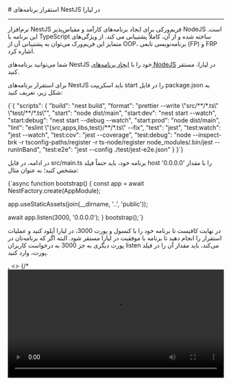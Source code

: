 

<Layout>
<Head>
<title>مستندات استقرار برنامه‌های NestJS - لیارا</title>
<meta property="og:title" content="مستندات خدمات رایانش ابری لیارا" />
<meta property="og:description" content="مستندات مربوط به نحوه استقرار برنامه‌های NestJS در پلتفرم NodeJS در لیارا"  />
<meta property="og:image" content="https://media.liara.ir/logos/liara-poster.jpg" />
</Head>
# استقرار برنامه‌های NestJS در لیارا
<hr className="mb-2" />
نرم‌افزار NestJS فریم‌ورکی برای ایجاد برنامه‌های کارآمد و مقیاس‌پذیر NodeJS  است. این برنامه  با TypeScript ساخته شده و از آن، کاملاً پشتیبانی می کند. از ویژگی‌های متمایز این فریم‌ورک می‌توان به پشتیبانی آن از OOP، برنامه‌نویسی تابعی (FP) و FRP اشاره کرد.

شما می‌توانید برنامه‌های NestJS خود را با <a href="../../how-tos/create-app" className="text-[#2196f3] ">ایجاد برنامه‌های NodeJS</a> در لیارا، مستقر کنید.

برای استقرار برنامه‌های NestJS باید اسکریپت <Important>start</Important> را در فایل <Important>package.json</Important> به شکل زیر، تعریف کنید:


<div className="h-2" />
<div dir='ltr'>
    <Highlight className="json">
        {`{
  "scripts": {
    "build": "nest build",
    "format": "prettier --write \"src/**/*.ts\" \"test/**/*.ts\"",
    "start": "node dist/main",
    "start:dev": "nest start --watch",
    "start:debug": "nest start --debug --watch",
    "start:prod": "node dist/main",
    "lint": "eslint \"{src,apps,libs,test}/**/*.ts\" --fix",
    "test": "jest",
    "test:watch": "jest --watch",
    "test:cov": "jest --coverage",
    "test:debug": "node --inspect-brk -r tsconfig-paths/register -r ts-node/register node_modules/.bin/jest --runInBand",
    "test:e2e": "jest --config ./test/jest-e2e.json"
  }
}`}
    </Highlight>
</div>
<div className="h-2" />

در ادامه، در فایل <Important>src/main.ts</Important> برنامه خود، باید حتماً فیلد <Important>host</Important> را با مقدار <Important>'0.0.0.0'</Important> مشخص کنید؛ به عنوان مثال:

<div className="h-2" />
<div dir='ltr'>
    <Highlight className="js">
        {`async function bootstrap() {
  const app = await NestFactory.create<NestExpressApplication>(AppModule);

  app.useStaticAssets(join(__dirname, '..', 'public'));

  await app.listen(3000, '0.0.0.0');
}
bootstrap();`}
    </Highlight>
</div>
<div className="h-2" />

<Section id="deploy" title="استقرار برنامه" />
<Tabs 
    tabs={["Liara Console", "Liara CLI"]} 
    content={[
    <>
    <p>
    در نهایت کافیست تا برنامه خود را با کنسول و پورت 3000، در لیارا آپلود کنید و عملیات استقرار را انجام دهید تا برنامه با موفقیت در لیارا مستقر شود. البته اگر که برنامه‌تان در پورت دیگری به جز 3000 به درخواست کاربران listen می‌کند، باید مقدار آن را در فیلد پورت، وارد کنید.
    </p>
    </>,
    <>
    {/* <video
        src="https://media.liara.ir/nestjs/nestjs-cli.mp4"
        controls="controls"
        className="block w-full"
        width="100%"
    />
    <br /> */}
    <p>
    در نهایت کافیست تا دستور زیر را اجرا کنید تا برنامه شما در لیارا مستقر شود (البته اگر که برنامه‌تان در پورت دیگری به جز 3000 به درخواست کاربران listen می‌کند، باید در دستور زیر، مقدار آن را وارد کنید):
    </p>
    <div className="h-2" />
    <div dir='ltr'>
        <Highlight className="bash">
            {`liara deploy --port=3000 --platform=node`}
        </Highlight>
    </div>
    <div className="h-2" />
    </>,

]} 
/>

<Alert variant="success">
<p>
یک پروژه NestJS آماده به استقرار در <a href="https://github.com/liara-cloud/nestjs-getting-started" className="text-[#2196f3] ">اینجا</a> وجود دارد که می‌توانید از آن، استفاده کنید.
</p>
</Alert>
<Alert variant="success">
<p>
همچنین بخوانید: <a href="../../fix-common-errors/cors-error/nestjs" className="text-[#2196f3] ">رفع خطای CORS در فریم‌ورک NestJS</a>
</p>
</Alert>

</Layout>